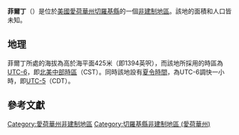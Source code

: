 {{noteTA
|G1=USState
|G2=地名
|G3=Unit
}}
{{Infobox settlement
|official_name            = 菲爾丁
|native_name = Fielding
|settlement_type          = [[非建制地區|非建制地區]]
|image_skyline            = 
|imagesize                = 
|image_map                = 
|mapsize                  = 
|pushpin_map              = USA Iowa
|pushpin_label            = 菲爾丁
|pushpin_label_position   = top
|pushpin_map_caption      = 菲爾丁在愛荷華州的位置
|subdivision_type         = [[世界政區索引|國家]]
|subdivision_type1        = [[美国州份|州份]]
|subdivision_type2        = [[愛荷華州行政区划|縣]]
|subdivision_name         = [[美国|美国]]
|subdivision_name1        = [[愛荷華州|愛荷華州]]
|subdivision_name2        = [[切羅基縣_(愛荷華州)|切羅基縣]]
|elevation_ft             = 1394
|elevation_m              = 425
|area_total_km2           = 
|area_total_sq_mi         = 
|area_land_km2            = 
|area_land_sq_mi          = 
|area_water_km2           = 
|area_water_sq_mi         = 
|population_as_of         = 2010
|population_footnotes     = 
|population_total         = 
|population_metro         = 
|population_density_km2   = auto
|population_density_sq_mi = auto
|timezone                 = [[北美中部时区|北美中部时区]]
|utc_offset               = -6
|coordinates              = {{coord|42|39|47|N|95|48|01|W|display=inline,title}}
| coor_pinpoint           = 
| coordinates_footnotes   = 
|timezone_DST             = CDT
|utc_offset_DST           = -5
|postal_code_type         = [[美國郵區編號|郵區編號]]
|postal_code              = 
|area_code                = {{link-en|电话区号712|Area code 712|712}}
|blank_name = [[地名信息系统|GNIS ID]]
|blank_info = 464541<ref name="GNIS">{{cite gnis|464541|Fielding}}</ref>
}}
'''菲爾丁'''（{{lang-en|Fielding}}）是位於[[美國|美國]][[愛荷華州|愛荷華州]][[切羅基縣_(愛荷華州)|切羅基縣]]的一個[[非建制地區|非建制地區]]。該地的面積和人口皆未知。

== 地理 ==
菲爾丁所處的海拔為高於海平面425米（即1394英呎），而該地所採用的時區為[[UTC-6|UTC-6]]，即[[北美中部時區|北美中部時區]]（CST）。同時該地設有[[夏令時間|夏令時間]]，為UTC-6調快一小時，即[[UTC-5|UTC-5]]（CDT）。

== 參考文獻 ==
{{reflist}}

{{切羅基縣 (愛荷華州)}}

{{DEFAULTSORT:Fielding}}
[[Category:愛荷華州非建制地區|Category:愛荷華州非建制地區]]
[[Category:切羅基縣非建制地區_(愛荷華州)|Category:切羅基縣非建制地區 (愛荷華州)]]

{{Iowa-geo-stub}}